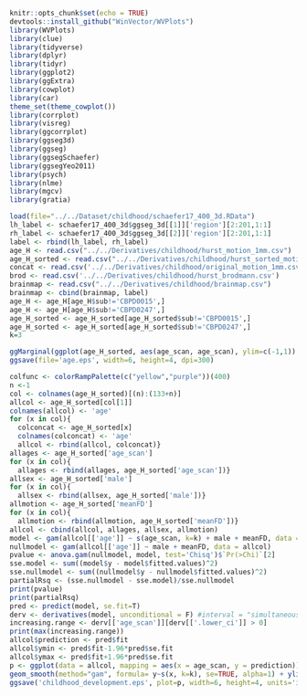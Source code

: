 ```r
knitr::opts_chunk$set(echo = TRUE)
devtools::install_github("WinVector/WVPlots")
library(WVPlots)
library(clue)
library(tidyverse)
library(dplyr)
library(tidyr)
library(ggplot2)
library(ggExtra)
library(cowplot)
library(car)
theme_set(theme_cowplot())
library(corrplot)
library(visreg)
library(ggcorrplot)
library(ggseg3d)
library(ggseg)
library(ggsegSchaefer)
library(ggsegYeo2011)
library(psych)
library(nlme)
library(mgcv)
library(gratia)

load(file="../../Dataset/childhood/schaefer17_400_3d.RData")
lh_label <- schaefer17_400_3d$ggseg_3d[[1]]['region'][2:201,1:1]
rh_label <- schaefer17_400_3d$ggseg_3d[[2]]['region'][2:201,1:1]
label <- rbind(lh_label, rh_label)
age_H <- read.csv("../../Derivatives/childhood/hurst_motion_1mm.csv")   
age_H_sorted <- read.csv("../../Derivatives/childhood/hurst_sorted_motion_1mm.csv")
concat <- read.csv('../../Derivatives/childhood/original_motion_1mm.csv')
brod <- read.csv('../../Derivatives/childhood/hurst_brodmann.csv')
brainmap <- read.csv("../../Derivatives/childhood/brainmap.csv") 
brainmap <- cbind(brainmap, label)
age_H <- age_H[age_H$sub!='CBPD0015',]
age_H <- age_H[age_H$sub!='CBPD0247',]
age_H_sorted <- age_H_sorted[age_H_sorted$sub!='CBPD0015',]
age_H_sorted <- age_H_sorted[age_H_sorted$sub!='CBPD0247',]
k=3
```

```r
ggMarginal(ggplot(age_H_sorted, aes(age_scan, age_scan), ylim=c(-1,1)) + geom_point(), type="histogram")
ggsave(file='age.eps', width=6, height=4, dpi=300)
```

```r
colfunc <- colorRampPalette(c("yellow","purple"))(400)
n <-1
col <- colnames(age_H_sorted)[(n):(133+n)]
allcol <- age_H_sorted[col[1]]
colnames(allcol) <- 'age'
for (x in col){
  colconcat <- age_H_sorted[x]
  colnames(colconcat) <- 'age'
  allcol <- rbind(allcol, colconcat)}
allages <- age_H_sorted['age_scan']
for (x in col){
  allages <- rbind(allages, age_H_sorted['age_scan'])}
allsex <- age_H_sorted['male']
for (x in col){
  allsex <- rbind(allsex, age_H_sorted['male'])}
allmotion <- age_H_sorted['meanFD']
for (x in col){
  allmotion <- rbind(allmotion, age_H_sorted['meanFD'])}
allcol <- cbind(allcol, allages, allsex, allmotion)
model <- gam(allcol[['age']] ~ s(age_scan, k=k) + male + meanFD, data = allcol)
nullmodel <- gam(allcol[['age']] ~ male + meanFD, data = allcol)
pvalue <- anova.gam(nullmodel, model, test='Chisq')$`Pr(>Chi)`[2]
sse.model <- sum((model$y - model$fitted.values)^2)
sse.nullmodel <- sum((nullmodel$y - nullmodel$fitted.values)^2)
partialRsq <- (sse.nullmodel - sse.model)/sse.nullmodel
print(pvalue)
print(partialRsq)
pred <- predict(model, se.fit=T)
derv <- derivatives(model, unconditional = F) #interval = "simultaneous", 
increasing.range <- derv[['age_scan']][derv[['.lower_ci']] > 0]
print(max(increasing.range))
allcol$prediction <- pred$fit
allcol$ymin <- pred$fit-1.96*pred$se.fit
allcol$ymax <- pred$fit+1.96*pred$se.fit
p <- ggplot(data = allcol, mapping = aes(x = age_scan, y = prediction)) +
geom_smooth(method="gam", formula= y~s(x, k=k), se=TRUE, alpha=1) + ylim(1.0,1.2)
ggsave('childhood_development.eps', plot=p, width=6, height=4, units='in', dpi=300)
```
